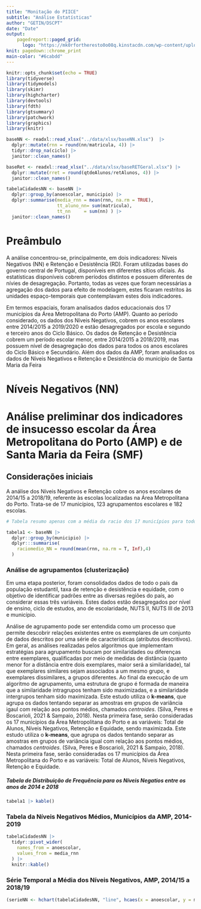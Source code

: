 ```yaml
---
title: "Monitação do PIICE"
subtitle: "Análise Estatísticas"
author: "GETIN/DSCPT"
date: "Date"
output: 
    pagedreport::paged_grid:
      logo: "https://mk0rfortheresto0o08q.kinstacdn.com/wp-content/uploads/2020/08/rru-logo-blue.svg"
knit: pagedown::chrome_print
main-color: "#6cabdd"
---
```


```r
knitr::opts_chunk$set(echo = TRUE)
library(tidyverse)
library(tidymodels)
library(skimr)
library(highcharter)
library(devtools)
library(fdth)
library(gtsummary)
library(patchwork)
library(graphics)
library(knitr)

baseNN <- readxl::read_xlsx("../data/xlsx/baseNN.xlsx")  |>
  dplyr::mutate(rnn = round(nn/matricula, 4)) |>
  tidyr::drop_na(ciclo) |> 
  janitor::clean_names()

baseRet <- readxl::read_xlsx("../data/xlsx/baseRETGeral.xlsx") |>
  dplyr::mutate(rret = round(qtdeAlunos/retAlunos, 4)) |> 
  janitor::clean_names()

tabelaCidadesNN <- baseNN |>
  dplyr::group_by(anoescolar, municipio) |>
  dplyr::summarise(media_rnn = mean(rnn, na.rm = TRUE),
                   tt_aluno_nn= sum(matricula),
                   tt_nn     = sum(nn) ) |> 
  janitor::clean_names()

```

# Preâmbulo {-}

A análise concentrou-se, principalmente, em dois indicadores: Níveis Negativos (NN) e Retenção e Desistência (RD). Foram utilizadas bases do governo central de Portugal, disponíveis em diferentes sítios oficiais. As estatísticas disponíveis cobrem períodos distintos e possuem diferentes de nívies de desagregação. Portanto, todas as vezes que foram necessárias a agregação dos dados para efeito de modelagem, estes ficaram restritos às unidades espaço-temporais que contemplavam estes dois indicadores.

Em termos espaciais, foram analisados dados educacionais dos 17 municípios da Área Metropolitana do Porto (AMP). Quanto ao período considerado, os dados dos Níveis Negativos, cobrem os anos escolares entre 2014/2015 a 2019/2020 e estão desagregados por escola e segundo e terceiro anos do Ciclo Básico. Os dados de Retenção e Desistência cobrem um período escolar menor, entre 2014/2015 a 2018/2019, mas possuem nível de desagregação dos dados para todos os anos escolares do Ciclo Básico e Secundário. Além dos dados da AMP, foram analisados os dados de Níveis Negativos e Retenção e Desistência do município de Santa Maria da Feira


# Níveis Negativos (NN)

# Análise preliminar dos indicadores de insucesso escolar da Área Metropolitana do Porto (AMP) e de Santa Maria da Feira (SMF)

## Considerações iniciais

A análise dos Níveis Negativos e Retenção cobre os anos escolares de 2014/15 a 2018/19, referente às escolas localizadas na Área Metropolitana do Porto. Trata-se de 17 municípios, 123 agrupamentos escolares e 182 escolas. 

```r

# Tabela resumo apenas com a média da racio dos 17 municípios para todos os anos considerados

tabela1 <- baseNN |> 
  dplyr::group_by(municipio) |> 
  dplyr:::summarise(
    raciomedio_NN = round(mean(rnn, na.rm = T, Inf),4)
  )

```

### Análise de agrupamentos (clusterização) {-}

Em uma etapa posterior, foram consolidados dados de todo o país da população estudantil, taxa de retenção e desistência e equidade, com o objetivo de identificar padrões entre as diversas regiões do país, ao considerar essas três variáveis. Estes dados estão desagregados por nível de ensino, ciclo de estudos, ano de escolaridade, NUTS II, NUTS III de 2013 e município.

Análise de agrupamento pode ser entendida como um processo que permite descobrir relações existentes entre os exemplares de um conjunto de dados descritos por uma série de características (atributos descritivos). Em geral, as análises realizadas pelos algoritmos que implementam estratégias para agrupamento buscam por similaridades ou diferenças entre exemplares, qualificadas por meio de medidas de distância (quanto menor for a distância entre dois exemplares, maior será a similaridade), tal que exemplares similares sejam associados a um mesmo grupo, e exemplares dissimilares, a grupos diferentes. Ao final da execução de um algoritmo de agrupamento, uma estrutura de grupo é formada de maneira que a similaridade intragrupos tenham sido maximizadas, e a similaridade intergrupos tenham sido maximizada. Este estudo utiliza o **k-means**, que agrupa os dados tentando separar as amostras em grupos de variância igaul com relação aos pontos médios, chamados *centroides*. (Silva, Peres e Boscarioli, 2021 & Sampaio, 2018). Nesta primeira fase, serão consideradas os 17 municípios da Área Metropolitana do Porto e as variáveis: Total de Alunos, Níveis Negativos, Retenção e Equidade, sendo maximizada. Este estudo utiliza o **k-means**, que agrupa os dados tentando separar as amostras em grupos de variância igual com relação aos pontos médios, chamados *centroides*. (Silva, Peres e Boscarioli, 2021 & Sampaio, 2018). Nesta primeira fase, serão consideradas os 17 municípios da Área Metropolitana do Porto e as variáveis: Total de Alunos, Níveis Negativos, Retenção e Equidade.


##### Tabela de Distribuição de Frequência para os Níveis Negatios entre os anos de 2014 e 2018

```r
tabela1 |> kable()
```

### Tabela da Níveis Negativos Médios, Municípios da AMP, 2014-2019

```r

tabelaCidadesNN |> 
  tidyr::pivot_wider(
    names_from = anoescolar, 
    values_from = media_rnn
  ) |> 
  knitr::kable()

```

### Série Temporal a Média dos Níveis Negativos, AMP, 2014/15 a 2018/19

```r
(serieNN <- hchart(tabelaCidadesNN, "line", hcaes(x = anoescolar, y = media_rnn, group = municipio)))

```


